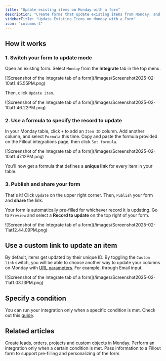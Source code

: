 ```yaml
---
title: "Update existing items on Monday with a form"
description: "Create forms that update existing items from Monday, and pre-fills fields with data from your Monday columns."
sidebarTitle: "Update Existing Items on Monday with a Form"
icon: "columns-3"
---
```


## How it works

### 1. Switch your form to update mode

Open an existing form. Select `Monday` from the **Integrate** tab in the top menu.

<Frame>
  ![Screenshot of the Integrate tab of a form](/images/Screenshot2025-02-10at1.45.55PM.png)
</Frame>

Then, click `Update item`.

<Frame>
  ![Screenshot of the Integrate tab of a form](/images/Screenshot2025-02-10at1.46.22PM.png)
</Frame>

### 2. Use a formula to specify the record to update

In your Monday table, click `+` to add an `Item ID` column. Add another column, and select `Formula` this time. Copy and paste the formula provided on the Fillout integrations page, then click `Set formula`.

<Frame>
  ![Screenshot of the Integrate tab of a form](/images/Screenshot2025-02-10at1.47.12PM.png)
</Frame>

You'll now get a formula that defines a **unique link** for every item in your table.

### 3. Publish and share your form

That's it\! Click `Update` on the upper right corner. Then, `Publish` your form and **share** the link.

Your form is automatically pre-filled for whichever record it is updating. Go to `Preview` and select a **Record to update** on the top right of your form.

<Frame>
  ![Screenshot of the Integrate tab of a form](/images/Screenshot2025-02-11at12.44.09PM.png)
</Frame>

## Use a custom link to update an item

By default, items get updated by their unique ID. By toggling the `Custom link` switch, you will be able to choose another way to update your columns on Monday with [URL parameters](/help/url-parameters). For example, through Email input.

<Frame>
  ![Screenshot of the Integrate tab of a form](/images/Screenshot2025-02-11at1.03.13PM.png)
</Frame>

## Specify a condition

You can run your integration only when a specific condition is met. Check out this [guide](/help/conditional-integration).

## Related articles

<CardGroup cols={3}>
  <Card title="Sync form responses to Monday" icon="columns-3" iconType="regular" color="#FFC738" href="/help/monday">
    Create leads, orders, projects and custom objects in Monday.
  </Card>
  <Card title="Conditional integration logic" icon="gear-complex" iconType="regular" color="#FFC738" href="/help/conditional-integration">
    Perform an integration only when a certain condition is met.
  </Card>
  <Card title="URL Parameters" icon="brackets-curly" iconType="regular" color="#FFC738" href="/help/url-parameters">
    Pass information to a Fillout form to support pre-filling and personalizing of the form.
  </Card>
</CardGroup>